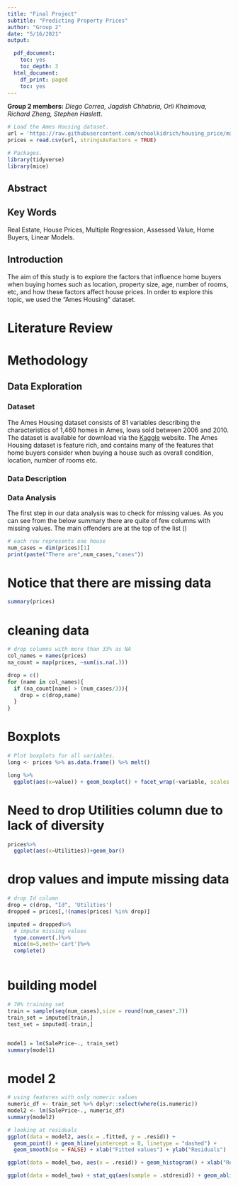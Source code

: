 ```yaml
---
title: "Final Project"
subtitle: "Predicting Property Prices"
author: "Group 2"
date: "5/16/2021"
output:

  pdf_document:
    toc: yes
    toc_depth: 3
  html_document:
    df_print: paged
    toc: yes
---
```


**Group 2 members:** _Diego Correa, Jagdish Chhabria, Orli Khaimova, Richard Zheng, Stephen Haslett_.

```r
# Load the Ames Housing dataset.
url = 'https://raw.githubusercontent.com/schoolkidrich/housing_price/main/train.csv'
prices = read.csv(url, stringsAsFactors = TRUE)

# Packages.
library(tidyverse)
library(mice)
```

## Abstract


## Key Words

Real Estate, House Prices, Multiple Regression, Assessed Value, Home Buyers, Linear Models.

## Introduction
The aim of this study is to explore the factors that influence home buyers when buying homes such as location, property size, age, number of rooms, etc, and how these factors affect house prices. In order to explore this topic, we used the "Ames Housing" dataset.


# Literature Review

# Methodology

## Data Exploration

### Dataset
The Ames Housing dataset consists of 81 variables describing the characteristics of 1,460 homes in Ames, Iowa sold between 2006 and 2010. The dataset is available for download via the [Kaggle](https://www.kaggle.com/c/house-prices-advanced-regression-techniques) website. The Ames Housing dataset is feature rich, and contains many of the features that home buyers consider when buying a house such as overall condition, location, number of rooms etc.  

### Data Description

### Data Analysis
The first step in our data analysis was to check for missing values. As you can see from the below summary there are quite of few columns with missing values. The main offenders are at the top of the list ()

```r
# each row represents one house 
num_cases = dim(prices)[1]
print(paste("There are",num_cases,"cases"))
```


# Notice that there are missing data

```r
summary(prices)
```

# cleaning data

```r
# drop columns with more than 33% as NA
col_names = names(prices)
na_count = map(prices, ~sum(is.na(.)))

drop = c()
for (name in col_names){
  if (na_count[name] > (num_cases/3)){
    drop = c(drop,name)
  }
}
```

# Boxplots

``` r
# Plot boxplots for all variables.
long <- prices %>% as.data.frame() %>% melt()

long %>%
  ggplot(aes(x=value)) + geom_boxplot() + facet_wrap(~variable, scales = 'free')
```

# Need to drop Utilities column due to lack of diversity

```r
prices%>% 
  ggplot(aes(x=Utilities))+geom_bar()
```

# drop values and impute missing data

```r
# drop Id column
drop = c(drop, "Id", 'Utilities')
dropped = prices[,!(names(prices) %in% drop)]

imputed = dropped%>%
  # impute missing values
  type.convert(.)%>%
  mice(m=5,meth='cart')%>%
  complete()



```



# building model

```r
# 70% training set
train = sample(seq(num_cases),size = round(num_cases*.7))
train_set = imputed[train,]
test_set = imputed[-train,]


model1 = lm(SalePrice~., train_set)
summary(model1)

```

# model 2

```r
# using features with only numeric values
numeric_df <- train_set %>% dplyr::select(where(is.numeric))
model2 <- lm(SalePrice~., numeric_df)
summary(model2)
```

```r
# looking at residuals
ggplot(data = model2, aes(x = .fitted, y = .resid)) +
  geom_point() + geom_hline(yintercept = 0, linetype = "dashed") +
  geom_smooth(se = FALSE) + xlab("Fitted values") + ylab("Residuals")

ggplot(data = model_two, aes(x = .resid)) + geom_histogram() + xlab("Residuals")

ggplot(data = model_two) + stat_qq(aes(sample = .stdresid)) + geom_abline()
```


